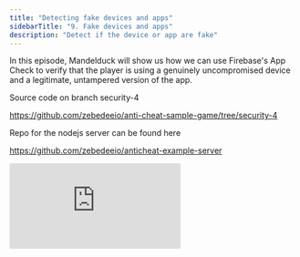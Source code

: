 ```yaml
---
title: "Detecting fake devices and apps"
sidebarTitle: "9. Fake devices and apps"
description: "Detect if the device or app are fake"
---
```


In this episode, Mandelduck will show us how we can use Firebase's App Check to verify that the player is using a genuinely uncompromised device and a legitimate, untampered version of the app.

Source code on branch security-4

https://github.com/zebedeeio/anti-cheat-sample-game/tree/security-4

Repo for the nodejs server can be found here

https://github.com/zebedeeio/anticheat-example-server

<iframe
  className="w-full aspect-video rounded-lg"
  src="https://www.youtube.com/embed/TqqdMZA6Dfo?si=xjGJ4P_Y9CR3RRbo"
  title="ZBD Dev - Securing Game"
  frameborder="0"
  allow="accelerometer; fullscreen; autoplay; clipboard-write; encrypted-media; gyroscope; picture-in-picture"
  allowfullscreen
></iframe>
